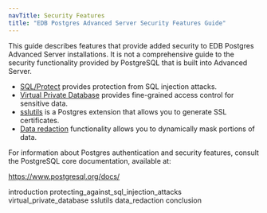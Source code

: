 ```yaml
---
navTitle: Security Features
title: "EDB Postgres Advanced Server Security Features Guide"
---
```


This guide describes features that provide added security to EDB Postgres Advanced Server installations. It is not a comprehensive guide to the security functionality provided by PostgreSQL that is built into Advanced Server.

-   [SQL/Protect](02_protecting_against_sql_injection_attacks/#protecting_against_sql_injection_attacks) provides protection from SQL injection attacks.
-   [Virtual Private Database](03_virtual_private_database/#virtual_private_database) provides fine-grained access control for sensitive data.
-   [sslutils](04_sslutils/#sslutils) is a Postgres extension that allows you to generate SSL certificates.
-   [Data redaction](05_data_redaction/#data_redaction) functionality allows you to dynamically mask portions of data.

For information about Postgres authentication and security features, consult the PostgreSQL core documentation, available at:

<https://www.postgresql.org/docs/>

<div class="toctree" maxdepth="4">

introduction protecting_against_sql_injection_attacks virtual_private_database sslutils data_redaction conclusion

</div>
